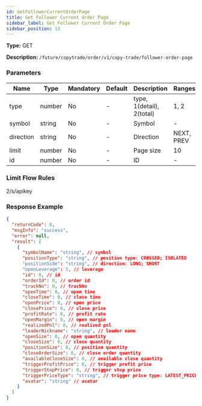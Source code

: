 ```yaml
---
id: GetFollowerCurrentOrderPage
title: Get Follower Current Order Page
sidebar_label: Get Follower Current Order Page
sidebar_position: 13
---
```


**Type:** GET

**Description:** `/future/copytrade/order/v1/copy-trade/follower-order-page`

### Parameters

| Name | Type | Mandatory | Default | Description | Ranges |
| --- | --- | --- | --- | --- | --- |
| type | number | No | - | type, 1(detail), 2(total) | 1, 2 |
| symbol | string | No | - | Symbol | - |
| direction | string | No | - | Direction | NEXT, PREV |
| limit | number | No | - | Page size | 10 |
| id | number | No | - | ID | - |

### Limit Flow Rules

2/s/apikey

### Response Example

```json
{
  "returnCode": 0,
  "msgInfo": "success",
  "error": null,
  "result": [
    {
      "symbolName": "string", // symbol
      "positionType": "string", // position type: CROSSED; ISOLATED
      "positionSide": "string", // direction: LONG; SHORT
      "openLeverage": 5, // leverage
      "id": 0, // id
      "orderId": 0, // order id
      "trackNo": 0, // trackNo
      "openTime": 0, // open time
      "closeTime": 0, // close time
      "openPrice": 0, // open price
      "closePrice": 0, // close price
      "profitRate": 0, // profit rate
      "openMargin": 0, // open margin
      "realizedPnl": 0, // realized pnl
      "leaderNickname": "string", // leader name
      "openSize": 0, // open quantity
      "closeSize": 0, // close quantity
      "positionSize": 0, // position quantity
      "closeOrderSize": 0, // close order quantity
      "availableCloseSize": 0, // available close quantity
      "triggerProfitPrice": 0, // trigger profit price
      "triggerStopPrice": 0, // trigger stop price
      "triggerPriceType": "string", // trigger price type: LATEST_PRICE, MARK_PRICE
      "avatar": "string" // avatar
    }
  ]
}
```
